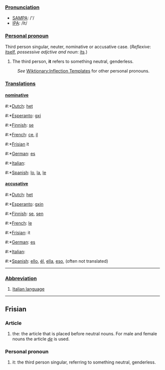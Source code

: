 ===[[Pronunciation]]===
*[[w:SAMPA|SAMPA]]: /'/
*[[w:IPA|IPA]]: /It/
===[[Personal pronoun]]===
Third person singular, neuter, nominative or accusative case.
(''Reflexive'': [[itself]], ''possessive adjctive and noun'': [[its]].)

# The third person, '''it''' refers to something neutral, genderless.

:''See'' [[Wiktionary:Inflection Templates]] for other personal pronouns.

===[[Translation]]s===

====[[nominative]]====

#:*[[Dutch]]: [[het]]
#:*[[Esperanto]]: [[gxi]]
#:*[[Finnish]]: [[se]]
#:*[[French]]: [[ce]], [[il]]
#:*[[Frisian]] it
#:*[[German]]: [[es]]
#:*[[Italian]]: [[]]
#:*[[Spanish]]: [[lo]], [[la]], [[le]]

====[[accusative]]====

#:*[[Dutch]]: [[het]]
#:*[[Esperanto]]: [[gxin]]
#:*[[Finnish]]: [[se]], [[sen]]
#:*[[French]]: [[le]]
#:*[[Frisian]]: it
#:*[[German]]: [[es]]
#:*[[Italian]]: [[]]
#:*[[Spanish]]: [[ello]], [[él]], [[ella]], [[eso]], (often not translated)
----
===[[Abbreviation]]===

# [[Italian language]]
----
== Frisian ==
=== Article ===
# the: the article that is placed before neutral nouns. For male and female nouns the article ''[[de]]'' is used.

=== Personal pronoun ===
# it: the third person singular, referring to something neutral, genderless.